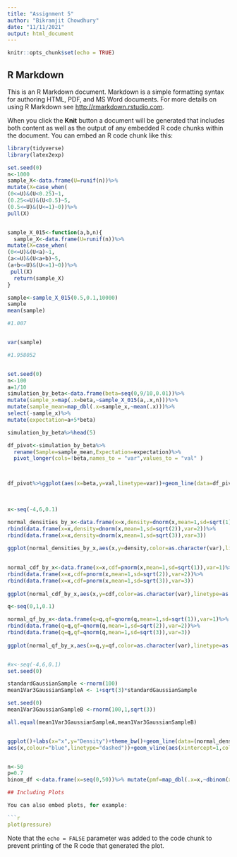 ```yaml
---
title: "Assignment 5"
author: "Bikramjit Chowdhury"
date: "11/11/2021"
output: html_document
---
```


```r
knitr::opts_chunk$set(echo = TRUE)
```

## R Markdown

This is an R Markdown document. Markdown is a simple formatting syntax for authoring HTML, PDF, and MS Word documents. For more details on using R Markdown see <http://rmarkdown.rstudio.com>.

When you click the **Knit** button a document will be generated that includes both content as well as the output of any embedded R code chunks within the document. You can embed an R code chunk like this:

```r
library(tidyverse)
library(latex2exp)

set.seed(0)
n<-1000
sample_X<-data.frame(U=runif(n))%>%
mutate(X=case_when(
(0<=U)&(U<0.25)~1,
(0.25<=U)&(U<0.5)~5,
(0.5<=U)&(U<=1)~0))%>%
pull(X)


sample_X_015<-function(a,b,n){
  sample_X<-data.frame(U=runif(n))%>%
mutate(X=case_when(
(0<=U)&(U<a)~1,
(a<=U)&(U<a+b)~5,
(a+b<=U)&(U<=1)~0))%>%
 pull(X)
  return(sample_X)
}

sample<-sample_X_015(0.5,0.1,10000)
sample
mean(sample)

#1.007


var(sample)

#1.958052


set.seed(0)
n<-100
a=1/10
simulation_by_beta<-data.frame(beta=seq(0,9/10,0.01))%>%
mutate(sample_x=map(.x=beta,~sample_X_015(a,.x,n)))%>%
mutate(sample_mean=map_dbl(.x=sample_x,~mean(.x)))%>%
select(-sample_x)%>%
mutate(expectation=a+5*beta)  

simulation_by_beta%>%head(5)

df_pivot<-simulation_by_beta%>%
  rename(Sample=sample_mean,Expectation=expectation)%>%
  pivot_longer(cols=!beta,names_to = "var",values_to = "val" )



df_pivot%>%ggplot(aes(x=beta,y=val,linetype=var))+geom_line(data=df_pivot%>%filter(var=="Expectation"))+geom_point(data=df_pivot%>%filter(var=="Sample"))+ labs(x="beta",y="Mean",linetype="")+theme_bw()

           
          
x<-seq(-4,6,0.1)

normal_densities_by_x<-data.frame(x=x,density=dnorm(x,mean=1,sd=sqrt(1)),var=1)%>%
rbind(data.frame(x=x,density=dnorm(x,mean=1,sd=sqrt(2)),var=2))%>%
rbind(data.frame(x=x,density=dnorm(x,mean=1,sd=sqrt(3)),var=3))
  
ggplot(normal_densities_by_x,aes(x,y=density,color=as.character(var),linetype=as.character(var)))+geom_line()+theme_bw()+labs(colour="Variance" ,linetype="Variance" ,x="x",y="Density") 
  

normal_cdf_by_x<-data.frame(x=x,cdf=pnorm(x,mean=1,sd=sqrt(1)),var=1)%>%
rbind(data.frame(x=x,cdf=pnorm(x,mean=1,sd=sqrt(2)),var=2))%>%
rbind(data.frame(x=x,cdf=pnorm(x,mean=1,sd=sqrt(3)),var=3))
  
ggplot(normal_cdf_by_x,aes(x,y=cdf,color=as.character(var),linetype=as.character(var)))+geom_line()+theme_bw()+labs(colour="Variance" ,linetype="Variance" ,x="x",y="CDF") 

q<-seq(0,1,0.1)

normal_qf_by_x<-data.frame(q=q,qf=qnorm(q,mean=1,sd=sqrt(1)),var=1)%>%
rbind(data.frame(q=q,qf=qnorm(q,mean=1,sd=sqrt(2)),var=2))%>%
rbind(data.frame(q=q,qf=qnorm(q,mean=1,sd=sqrt(3)),var=3))
  
ggplot(normal_qf_by_x,aes(x=q,y=qf,color=as.character(var),linetype=as.character(var)))+geom_line()+theme_bw()+labs(colour="Variance" ,linetype="Variance" ,x="Probability",y="QF") 


#x<-seq(-4,6,0.1)
set.seed(0)

standardGaussianSample <-rnorm(100)
mean1Var3GaussianSampleA <- 1+sqrt(3)*standardGaussianSample

set.seed(0)
mean1Var3GaussianSampleB <-rnorm(100,1,sqrt(3))

all.equal(mean1Var3GaussianSampleA,mean1Var3GaussianSampleB)


ggplot()+labs(x="x",y="Density")+theme_bw()+geom_line(data=(normal_densities_by_x%>%filter(var==3)),aes(x,y=density,colour="red"))+geom_density(data=data.frame(x=mean1Var3GaussianSampleA),
aes(x,colour="blue",linetype="dashed"))+geom_vline(aes(xintercept=1,colour="green",linetype="dashed"))+geom_vline(aes(xintercept=mean(mean1Var3GaussianSampleA),colour="violet",linetype="dashed"))


n<-50
p=0.7
binom_df <-data.frame(x=seq(0,50))%>% mutate(pmf=map_dbl(.x=x,~dbinom(x=.x,size=n,prob=p)))

## Including Plots

You can also embed plots, for example:

```r
plot(pressure)
```

Note that the `echo = FALSE` parameter was added to the code chunk to prevent printing of the R code that generated the plot.
